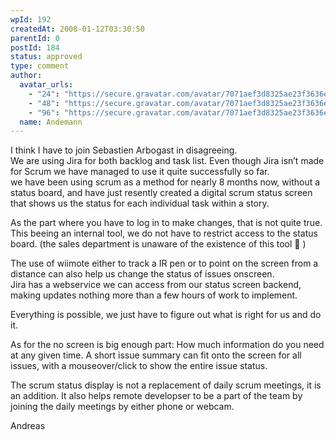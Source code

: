 ```yaml
---
wpId: 192
createdAt: 2008-01-12T03:30:50
parentId: 0
postId: 184
status: approved
type: comment
author:
  avatar_urls:
    - "24": "https://secure.gravatar.com/avatar/7071aef3d8325ae23f3636e4a3743086?s=24&d=mm&r=g"
    - "48": "https://secure.gravatar.com/avatar/7071aef3d8325ae23f3636e4a3743086?s=48&d=mm&r=g"
    - "96": "https://secure.gravatar.com/avatar/7071aef3d8325ae23f3636e4a3743086?s=96&d=mm&r=g"
  name: Andemann
---
```


I think I have to join Sebastien Arbogast in disagreeing.  
We are using Jira for both backlog and task list. Even though Jira isn’t made for Scrum we have managed to use it quite successfully so far.  
we have been using scrum as a method for nearly 8 months now, without a status board, and have just resently created a digital scrum status screen that shows us the status for each individual task within a story.

As the part where you have to log in to make changes, that is not quite true. This beeing an internal tool, we do not have to restrict access to the status board. (the sales department is unaware of the existence of this tool 🙂 )

The use of wiimote either to track a IR pen or to point on the screen from a distance can also help us change the status of issues onscreen.  
Jira has a webservice we can access from our status screen backend, making updates nothing more than a few hours of work to implement.

Everything is possible, we just have to figure out what is right for us and do it.

As for the no screen is big enough part: How much information do you need at any given time. A short issue summary can fit onto the screen for all issues, with a mouseover/click to show the entire issue status.

The scrum status display is not a replacement of daily scrum meetings, it is an addition. It also helps remote developser to be a part of the team by joining the daily meetings by either phone or webcam.

Andreas